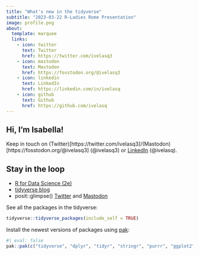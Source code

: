 ```yaml
---
title: "What's new in the tidyverse"
subtitle: "2023-03-22 R-Ladies Rome Presentation"
image: profile.png
about:
  template: marquee
  links:
    - icon: twitter
      text: Twitter
      href: https://twitter.com/ivelasq3
    - icon: mastodon
      text: Mastodon
      href: https://fosstodon.org/@ivelasq3
    - icon: linkedin
      text: LinkedIn
      href: https://linkedin.com/in/ivelasq
    - icon: github
      text: Github
      href: https://github.com/ivelasq
---
```


## Hi, I'm Isabella!

Keep in touch on (Twitter)[https://twitter.com/ivelasq3]/(Mastodon)[https://fosstodon.org/@ivelasq3] (@ivelasq3) or [LinkedIn](https://linkedin.com/in/ivelasq) (@ivelasq).


## Stay in the loop

* [R for Data Science (2e)](https://r4ds.hadley.nz/)
* [tidyverse blog](https://www.tidyverse.org/blog/)
* posit::glimpse() [Twitter](https://twitter.com/rstudio_glimpse) and [Mastodon](https://fosstodon.org/@posit_glimpse)

See all the packages in the tidyverse:

```r
tidyverse::tidyverse_packages(include_self = TRUE)
```

Install the newest versions of packages using [pak](https://pak.r-lib.org/):

```r
#| eval: false
pak::pak(c("tidyverse", "dplyr", "tidyr", "stringr", "purrr", "ggplot2"))
```
